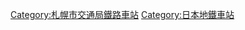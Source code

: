 [[Category:札幌市交通局鐵路車站|Category:札幌市交通局鐵路車站]]
[[Category:日本地鐵車站|Category:日本地鐵車站]]
{{DEFAULTSORT:Sapporo Subway}}